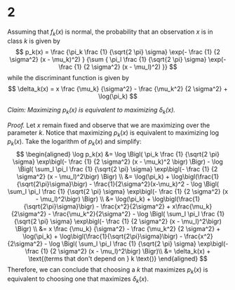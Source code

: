 2
========================================================

Assuming that $f_k(x)$ is normal, the probability that an observation $x$ is in class $k$ is given by
$$
p_k(x) = \frac {\pi_k
                \frac {1} {\sqrt{2 \pi} \sigma}
                \exp(- \frac {1} {2 \sigma^2} (x - \mu_k)^2)
               }
               {\sum {
                \pi_l
                \frac {1} {\sqrt{2 \pi} \sigma}
                \exp(- \frac {1} {2 \sigma^2} (x - \mu_l)^2)
               }}
$$
while the discriminant function is given by
$$
\delta_k(x) = x \frac {\mu_k} {\sigma^2} - \frac {\mu_k^2} {2 \sigma^2}
              + \log(\pi_k)
$$            

*Claim: Maximizing $p_k(x)$ is equivalent to maximizing $\delta_k(x)$.*

*Proof.* Let $x$ remain fixed and observe that we are maximizing over the parameter $k$. Notice that maximizing $p_k(x)$ is equivalent to maximizing $\log p_k(x)$. Take the logarithm of $p_k(x)$ and simplify:
$$
\begin{aligned}
\log p_k(x) 
  &=
  \log 
    \Bigl(
      \pi_k 
      \frac {1} {\sqrt{2 \pi} \sigma} 
      \exp\bigl(- \frac {1} {2 \sigma^2} (x - \mu_k)^2 \bigr) 
    \Bigr)
  - \log 
      \Bigl(
        \sum_l 
        \pi_l 
        \frac {1} {\sqrt{2 \pi} \sigma} 
        \exp\bigl(- \frac {1} {2 \sigma^2} (x - \mu_l)^2\bigr) 
      \Bigr) \\
  &= 
  \log(\pi_k) 
  + \log\bigl(\frac{1}{\sqrt{2\pi}\sigma}\bigr) 
  - \frac{1}{2\sigma^2}(x-\mu_k)^2
  - \log 
      \Bigl(
        \sum_l 
        \pi_l 
        \frac {1} {\sqrt{2 \pi} \sigma} 
        \exp\bigl(- \frac {1} {2 \sigma^2} (x - \mu_l)^2\bigr) 
      \Bigr) \\
    &= 
    \log(\pi_k) 
    + \log\bigl(\frac{1}{\sqrt{2\pi}\sigma}\bigr) 
    - \frac{x^2}{2\sigma^2} 
    + x\frac{\mu_k}{2\sigma^2} 
    - \frac{\mu_k^2}{2\sigma^2}
    - \log 
        \Bigl(
          \sum_l 
          \pi_l 
          \frac {1} {\sqrt{2 \pi} \sigma} 
          \exp\bigl(- \frac {1} {2 \sigma^2} (x - \mu_l)^2\bigr) 
        \Bigr) \\
    &= 
      x \frac {\mu_k} {\sigma^2} - \frac {\mu_k^2} {2 \sigma^2}
      + \log(\pi_k) 
      + \log\bigl(\frac{1}{\sqrt{2\pi}\sigma}\bigr) 
      - \frac{x^2}{2\sigma^2} 
      - \log 
          \Bigl(
            \sum_l 
            \pi_l 
            \frac {1} {\sqrt{2 \pi} \sigma} 
            \exp\bigl(- \frac {1} {2 \sigma^2} (x - \mu_l)^2\bigr) 
          \Bigr)\\
    &= 
      \delta_k(x) 
      + \text{(terms that don't depend on } k \text{)}
\end{aligned}
$$
Therefore, we can conclude that choosing a $k$ that maximizes $p_k(x)$ is equivalent to choosing one that maximizes $\delta_k(x)$.


